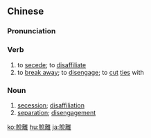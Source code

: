 {{also|脱离}}
==Chinese==
{{zh-forms|s=脱离}}

===Pronunciation===
{{zh-pron
|m=tuōlí
|c=tyut3 lei4
|h=pfs=thot-lì
|mn=thoat-lī/thoat-lî
|w=4theq li
|cat=v,n
}}

===Verb===
{{zh-verb}}

# to [[secede]]; to [[disaffiliate]]
# to [[break away]]; to [[disengage]]; to [[cut]] [[ties]] with

===Noun===
{{zh-noun}}

# [[secession]]; [[disaffiliation]]
# [[separation]]; [[disengagement]]

{{zh-cat|Elementary}}

[[ko:脫離]]
[[hu:脫離]]
[[ja:脫離]]